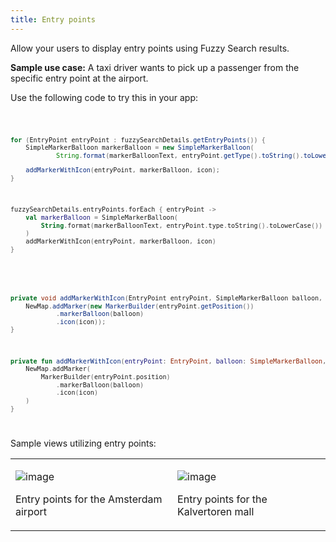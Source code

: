 ```yaml
---
title: Entry points
---
```


Allow your users to display entry points using Fuzzy Search results.

**Sample use case:** A taxi driver wants to pick up a passenger from the specific entry point at the
airport.

Use the following code to try this in your app:

<Code>

```java
for (EntryPoint entryPoint : fuzzySearchDetails.getEntryPoints()) {
    SimpleMarkerBalloon markerBalloon = new SimpleMarkerBalloon(
            String.format(markerBalloonText, entryPoint.getType().toString().toLowerCase()))

    addMarkerWithIcon(entryPoint, markerBalloon, icon);
}
```

```kotlin
fuzzySearchDetails.entryPoints.forEach { entryPoint ->
    val markerBalloon = SimpleMarkerBalloon(
        String.format(markerBalloonText, entryPoint.type.toString().toLowerCase())
    )
    addMarkerWithIcon(entryPoint, markerBalloon, icon)
}
```

</Code>
<Code>

```java
private void addMarkerWithIcon(EntryPoint entryPoint, SimpleMarkerBalloon balloon, Icon icon) {
    NewMap.addMarker(new MarkerBuilder(entryPoint.getPosition())
            .markerBalloon(balloon)
            .icon(icon));
}
```

```kotlin
private fun addMarkerWithIcon(entryPoint: EntryPoint, balloon: SimpleMarkerBalloon, icon: Icon) {
    NewMap.addMarker(
        MarkerBuilder(entryPoint.position)
            .markerBalloon(balloon)
            .icon(icon)
    )
}
```

</Code>

Sample views utilizing entry points:

<table>
  <tbody>
    <tr>
      <td>
        <ContentWrapper maxWidth="350px" objectFit="contain">
          <p>
            <img src="../images/EntryPoints_Airport.png" alt="image" />
          </p>
        </ContentWrapper>
        <p>Entry points for the Amsterdam airport</p>
      </td>
      <td>
        <ContentWrapper maxWidth="350px" objectFit="contain">
          <p>
            <img src="../images/EntryPoints_ShoppingMall.png" alt="image" />
          </p>
        </ContentWrapper>
        <p>Entry points for the Kalvertoren mall</p>
      </td>
    </tr>
  </tbody>
</table>